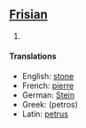 ==[[Frisian]]==
<!-- noun, adj, both? -->

# {{stub}}

====Translations====
*English: [[stone]]
*French: [[pierre]]
*German: [[Stein]]
*Greek: (petros)
*Latin: [[petrus]]